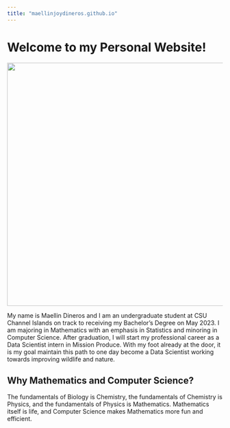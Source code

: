```yaml
---
title: "maellinjoydineros.github.io"
---
```


# Welcome to my Personal Website!

![](images/IMG_1844-01.jpeg){width="568"}

My name is Maellin Dineros and I am an undergraduate student at CSU Channel Islands on track to receiving my Bachelor's Degree on May 2023. I am majoring in Mathematics with an emphasis in Statistics and minoring in Computer Science. After graduation, I will start my professional career as a Data Scientist intern in Mission Produce. With my foot already at the door, it is my goal maintain this path to one day become a Data Scientist working towards improving wildlife and nature.

## Why Mathematics and Computer Science?

The fundamentals of Biology is Chemistry, the fundamentals of Chemistry is Physics, and the fundamentals of Physics is Mathematics. Mathematics itself is life, and Computer Science makes Mathematics more fun and efficient.
